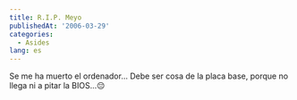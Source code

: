 ```yaml
---
title: R.I.P. Meyo
publishedAt: '2006-03-29'
categories:
  - Asides
lang: es
---
```


Se me ha muerto el ordenador... Debe ser cosa de la placa base, porque no llega ni a pitar la BIOS...😔
